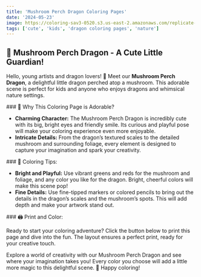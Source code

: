 ```yaml
---
title: 'Mushroom Perch Dragon Coloring Pages'
date: '2024-05-23'
image: https://coloring-sav3-0520.s3.us-east-2.amazonaws.com/replicate-prediction-2s3bny4md1rgm0cfmjfs5ds3bw.png
tags: ['cute', 'kids', 'dragon coloring pages', 'nature']
---
```


## 🐉 Mushroom Perch Dragon - A Cute Little Guardian!

Hello, young artists and dragon lovers! 🎨 Meet our **Mushroom Perch Dragon**, 
a delightful little dragon perched atop a mushroom. This adorable scene is perfect for kids 
and anyone who enjoys dragons and whimsical nature settings.

<div style={{ marginTop: '20px' }}></div>
### 🌟 Why This Coloring Page is Adorable?

- **Charming Character:** The Mushroom Perch Dragon is incredibly cute with its big, bright eyes and friendly smile. Its curious and playful pose will make your coloring experience even more enjoyable.
- **Intricate Details:** From the dragon’s textured scales to the detailed mushroom and surrounding foliage, every element is designed to capture your imagination and spark your creativity.

<div style={{ marginTop: '20px' }}></div>
### 🎨 Coloring Tips:

- **Bright and Playful:** Use vibrant greens and reds for the mushroom and foliage, and any color you like for the dragon. Bright, cheerful colors will make this scene pop!
- **Fine Details:** Use fine-tipped markers or colored pencils to bring out the details in the dragon’s scales and the mushroom’s spots. This will add depth and make your artwork stand out.

<div style={{ marginTop: '20px' }}></div>
### 🖨️ Print and Color:

Ready to start your coloring adventure? Click the button below to print this page and dive into the fun. The layout ensures a perfect print, ready for your creative touch.


Explore a world of creativity with our Mushroom Perch Dragon and see where your imagination takes you! Every color you choose will add a little more magic to this delightful scene. 🌈 Happy coloring!
